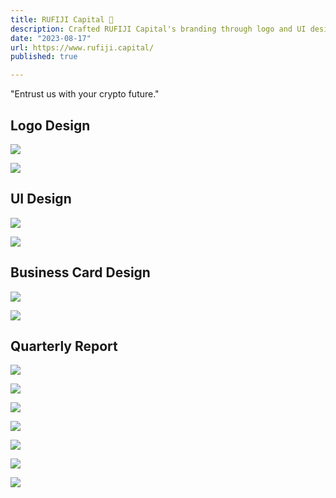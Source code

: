 ```yaml
---
title: RUFIJI Capital 🦛
description: Crafted RUFIJI Capital's branding through logo and UI design, embodying trust in the crypto future.
date: "2023-08-17"
url: https://www.rufiji.capital/
published: true

---
```


"Entrust us with your crypto future."

## Logo Design

![](/rufiji-logo-set.webp)

![](/rufiji-logo-last.webp)

## UI Design

![](/rufiji-ui-lp.webp)

![](/rufiji-ui-full.webp)

## Business Card Design

![](/rufiji-card-1.webp)

![](/rufiji-card-2.webp)

## Quarterly Report

![](/rufiji-rapport-1.webp)

![](/rufiji-rapport-2.webp)

![](/rufiji-rapport-3.webp)

![](/rufiji-rapport-4.webp)

![](/rufiji-rapport-5.webp)

![](/rufiji-rapport-6.webp)

![](/rufiji-rapport-7.webp)
